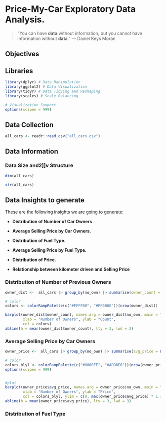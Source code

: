 # Price-My-Car Exploratory Data Analysis.

> "You can have **data** without information, but you cannot have information without **data**." --- Daniel Keys Moran

## Objectives

## Libraries

```r
library(dplyr) # Data Manipulation
library(ggplot2) # Data Visualization
library(tidyr) # Data Tidying and Reshaping
library(scales) # Scale Balancing
```

```r
# Visualization Suuport
options(scipen = 999)
```

## Data Collection

```r
all_cars <- readr::read_csv("all_cars.csv")
```

## Data Information

### Data Size and2]]v Structure

```r
dim(all_cars)

str(all_cars)
```

## Data Insights to generate

These are the following insights we are going to generate:

-   **Distribution of Number of Car Owners**

-   **Average Selling Price by Car Owners.**

-   **Distribution of Fuel Type.**

-   **Average Selling Price by Fuel Type.**

-   **Distribution of Price.**

-   **Relationship between kilometer driven and Selling Price**

### Distribution of Number of Previous Owners

```r
owner_dist <-  all_cars |> group_by(no_own) |> summarise(owner_count = n()) |> arrange(desc(owner_count))

# color 
colors <- colorRampPalette(c("#FFFF00", "#FF0000"))(nrow(owner_dist))

barplot(owner_dist$owner_count, names.arg = owner_dist$no_own, main = "Distribution of Number of Previous  Owners", 
        xlab = "Number of Owners", ylab = "Count",
        col = colors)
abline(h = mean(owner_dist$owner_count), lty = 3, lwd = 3)
```

### Average Selling Price by Car Owners

```r
owner_price <-  all_cars |> group_by(no_own) |> summarise(avg_price = mean(Selling_price)) |> arrange(desc(avg_price))

# color
colors_blyl <- colorRampPalette(c("#0000FF", "#ADD8E6"))(nrow(owner_price))
options(scipen = 999)


#plot
barplot(owner_price$avg_price, names.arg = owner_price$no_own, main = "Distribution of prices by Number of Previous  Owners", 
        xlab = "Number of Owners", ylab = "Price",
        col = colors_blyl, ylim = c(0, max(owner_price$avg_price) * 1.1))
abline(h = mean(owner_price$avg_price), lty = 3, lwd = 3)
```

### Distribution of Fuel Type

```r

```

